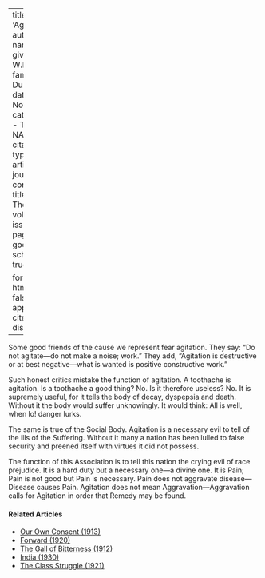
---
title: 'Agitation'
author:
  - name:
      given: W.E.B.
      family: Du Bois
date: Nov. 1910
categories: 
  - Tactics
  - NAACP
citation: 
  type: article-journal
  container-title: The Crisis
  volume: 1
  issue: 1
  page: 11
google-scholar: true

format:
  html:
    toc: false
    appendix-cite-as: display
---


Some good friends of the cause we represent fear agitation. They say: "Do not agitate---do not make a noise; work." They add, "Agitation is destructive or at best negative---what is wanted is positive constructive work."

Such honest critics mistake the function of agitation. A toothache is agitation. Is a toothache a good thing? No. Is it therefore useless? No. It is supremely useful, for it tells the body of decay, dyspepsia and death. Without it the body would suffer unknowingly. It would think: All is well, when lo! danger lurks.

The same is true of the Social Body. Agitation is a necessary evil to tell of the ills of the Suffering. Without it many a nation has been lulled to false security and preened itself with virtues it did not possess.

The function of this Association is to tell this nation the crying evil of race prejudice. It is a hard duty but a necessary one---a divine one. It is Pain; Pain is not good but Pain is necessary. Pain does not aggravate disease---Disease causes Pain. Agitation does not mean Aggravation---Aggravation calls for Agitation in order that Remedy may be found.

<!-- Similar articles start here -->
<div  class="clear-wrap"></div>

#### Related Articles

* [Our Own Consent (1913)](/Volumes/05/03/our_own_consent.html)
* [Forward (1920)](/Volumes/20/05/forward.html)
* [The Gall of Bitterness (1912)](/Volumes/03/04/gail_of_bitterness.html)
* [India (1930)](/Volumes/37/08/india.html)
* [The Class Struggle (1921)](/Volumes/22/04/class_struggle.html)

<!-- Similar articles end here -->